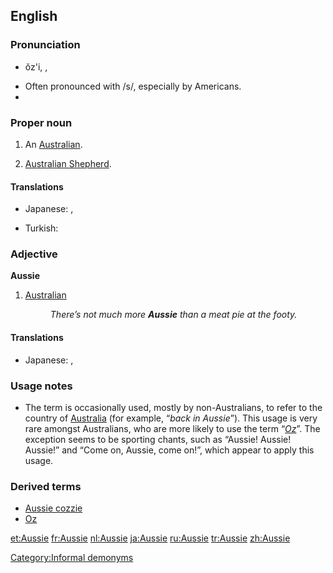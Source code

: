 ==English==

{{wikipedia}}

===Pronunciation===
* {{sense|AU}} ŏz'i, {{IPA|/ˈɒzi/}}, {{X-SAMPA|/"Qzi/}}
* Often pronounced with /s/, especially by Americans.
* {{rhymes|ɒzi}}

===Proper noun===
{{en-noun}}

# {{informal}} An [[Australian]].
# {{informal}} [[Australian Shepherd]].

====Translations====
{{trans-top|an Australian}}
* Japanese: {{t|ja|オージー|tr=ōjī|sc=Jpan}}, {{t-|ja|オーストラリア人|tr=ōsutoraria-jin|sc=Jpan}}
{{trans-mid}}
* Turkish: {{t+|tr|Avustralyalı}}
{{trans-bottom}}

{{trans-top|slang: Australian Shepherd}}
{{trans-mid}}
{{trans-bottom}}

===Adjective===
'''Aussie'''

# {{informal}} [[Australian]]
#: ''There’s not much more '''Aussie''' than a meat pie at the footy.''

====Translations====
{{trans-top|an Australian}}
* Japanese: {{t|ja|オージーの|tr=ōjī-no|sc=Jpan}}, {{t|ja|オーストラリア人の|tr=ōsutoraria-jin-no|sc=Jpan}}
{{trans-mid}}
{{trans-bottom}}

===Usage notes===
* The term is occasionally used, mostly by non-Australians, to refer to the country of [[Australia]] (for example, “''back in Aussie''”). This usage is very rare amongst Australians, who are more likely to use the term “''[[Oz]]''”. The exception seems to be sporting chants, such as “Aussie! Aussie! Aussie!” and “Come on, Aussie, come on!”, which appear to apply this usage.

===Derived terms===
* [[Aussie cozzie]]
* [[Oz]]

[[Category:Informal demonyms]]

[[et:Aussie]]
[[fr:Aussie]]
[[nl:Aussie]]
[[ja:Aussie]]
[[ru:Aussie]]
[[tr:Aussie]]
[[zh:Aussie]]